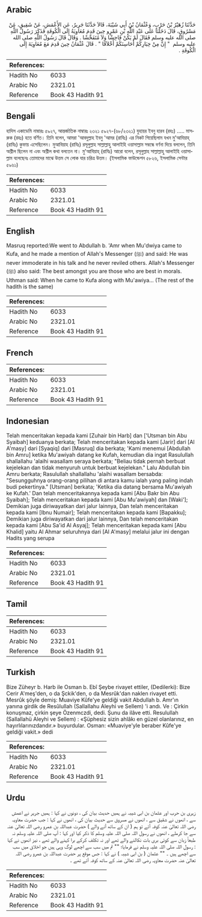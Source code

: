 ## Arabic


<div dir="rtl" lang="ar" style={{fontSize:'larger',backgroundColor:'#f8f9fa',padding:20}}>
حَدَّثَنَا زُهَيْرُ بْنُ حَرْبٍ، وَعُثْمَانُ بْنُ أَبِي شَيْبَةَ، قَالاَ حَدَّثَنَا جَرِيرٌ، عَنِ الأَعْمَشِ، عَنْ شَقِيقٍ، عَنْ مَسْرُوقٍ، قَالَ دَخَلْنَا عَلَى عَبْدِ اللَّهِ بْنِ عَمْرٍو حِينَ قَدِمَ مُعَاوِيَةُ إِلَى الْكُوفَةِ فَذَكَرَ رَسُولَ اللَّهِ صلى الله عليه وسلم فَقَالَ لَمْ يَكُنْ فَاحِشًا وَلاَ مُتَفَحِّشًا ‏.‏ وَقَالَ قَالَ رَسُولُ اللَّهِ صلى الله عليه وسلم ‏ "‏ إِنَّ مِنْ خِيَارِكُمْ أَحَاسِنَكُمْ أَخْلاَقًا ‏"‏ ‏.‏ قَالَ عُثْمَانُ حِينَ قَدِمَ مَعَ مُعَاوِيَةَ إِلَى الْكُوفَةِ ‏.‏
</div>
<div style={{backgroundColor:'#f8f9fa',padding:20, marginBottom: 10}}><table> <thead> <tr> <th>References:</th> <th></th> </tr> </thead> <tbody><tr><td>Hadith No</td><td>6033</td></tr><tr><td>Arabic No</td><td>2321.01</td></tr><tr><td>Reference</td><td>Book 43 Hadith 91</td></tr></tbody></table></div>

## Bengali


<div dir="ltr" lang="bn" style={{fontSize:'larger',backgroundColor:'#f8f9fa',padding:20}}>
হাদিস একাডেমি নাম্বারঃ ৫৯২৭, আন্তর্জাতিক নাম্বারঃ ২৩২১ ৫৯২৭-(৬৮/২৩২১) যুহায়র ইবনু হারব (রহঃ) ..... মাসরুক (রহঃ) হতে বর্ণিত। তিনি বলেন, আমরা 'আবদুল্লাহ ইবনু 'আমর (রাযিঃ) এর নিকট গিয়েছিলাম যখন মু'আবিয়াহ্ (রাযিঃ) কুফায় এসেছিলেন। মুআবিয়াহ (রাযিঃ) রসূলুল্লাহ সাল্লাল্লাহু আলাইহি ওয়াসাল্লাম সম্বন্ধে বর্ণনা দিয়ে বললেন, তিনি অশ্লীল ছিলেন না এবং অশ্লীল কথা বলতেন না। মু'আবিয়াহ্ (রাযিঃ) আরো বলেন, রসূলুল্লাহ সাল্লাল্লাহু আলাইহি ওয়াসাল্লাম বলেছেনঃ তোমাদের মাঝে উত্তম সে লোক যার চরিত্র উত্তম। (ইসলামিক ফাউন্ডেশন ৫৮২৬, ইসলামিক সেন্টার ৫৯৬১)
</div>
<div style={{backgroundColor:'#f8f9fa',padding:20, marginBottom: 10}}><table> <thead> <tr> <th>References:</th> <th></th> </tr> </thead> <tbody><tr><td>Hadith No</td><td>6033</td></tr><tr><td>Arabic No</td><td>2321.01</td></tr><tr><td>Reference</td><td>Book 43 Hadith 91</td></tr></tbody></table></div>

## English


<div dir="ltr" lang="en" style={{fontSize:'larger',backgroundColor:'#f8f9fa',padding:20}}>
Masruq reported:We went to Abdullah b. 'Amr when Mu'dwiya came to Kufa, and he made a mention of Allah's Messenger (ﷺ) and said: He was never immoderate in his talk and he never reviled others. Allah's Messenger (ﷺ) also said: The best amongst you are those who are best in morals. Uthman said: When he came to Kufa along with Mu'awiya... (The rest of the hadith is the same)
</div>
<div style={{backgroundColor:'#f8f9fa',padding:20, marginBottom: 10}}><table> <thead> <tr> <th>References:</th> <th></th> </tr> </thead> <tbody><tr><td>Hadith No</td><td>6033</td></tr><tr><td>Arabic No</td><td>2321.01</td></tr><tr><td>Reference</td><td>Book 43 Hadith 91</td></tr></tbody></table></div>

## French


<div dir="ltr" lang="fr" style={{fontSize:'larger',backgroundColor:'#f8f9fa',padding:20}}>

</div>
<div style={{backgroundColor:'#f8f9fa',padding:20, marginBottom: 10}}><table> <thead> <tr> <th>References:</th> <th></th> </tr> </thead> <tbody><tr><td>Hadith No</td><td>6033</td></tr><tr><td>Arabic No</td><td>2321.01</td></tr><tr><td>Reference</td><td>Book 43 Hadith 91</td></tr></tbody></table></div>

## Indonesian


<div dir="ltr" lang="id" style={{fontSize:'larger',backgroundColor:'#f8f9fa',padding:20}}>
Telah menceritakan kepada kami [Zuhair bin Harb] dan ['Utsman bin Abu Syaibah] keduanya berkata; Telah menceritakan kepada kami [Jarir] dari [Al A'masy] dari [Syaqiq] dari [Masruq] dia berkata; 'Kami menemui [Abdullah bin Amru] ketika Mu'awiyah datang ke Kufah, kemudian dia ingat Rasulullah shallallahu 'alaihi wasallam seraya berkata; "Beliau tidak pernah berbuat kejelekan dan tidak menyuruh untuk berbuat kejelekan." Lalu Abdullah bin Amru berkata; Rasulullah shallallahu 'alaihi wasallam bersabda: "Sesungguhnya orang-orang pilihan di antara kamu ialah yang paling indah budi pekertinya." [Utsman] berkata; 'Ketika dia datang bersama Mu'awiyah ke Kufah.' Dan telah menceritakannya kepada kami [Abu Bakr bin Abu Syaibah]; Telah menceritakan kepada kami [Abu Mu'awiyah] dan [Waki']; Demikian juga diriwayatkan dari jalur lainnya, Dan telah menceritakan kepada kami [Ibnu Numair]; Telah menceritakan kepada kami [Bapakku]; Demikian juga diriwayatkan dari jalur lainnya, Dan telah menceritakan kepada kami [Abu Sa'id Al Asyaj]; Telah menceritakan kepada kami [Abu Khalid] yaitu Al Ahmar seluruhnya dari [Al A'masy] melalui jalur ini dengan Hadits yang serupa
</div>
<div style={{backgroundColor:'#f8f9fa',padding:20, marginBottom: 10}}><table> <thead> <tr> <th>References:</th> <th></th> </tr> </thead> <tbody><tr><td>Hadith No</td><td>6033</td></tr><tr><td>Arabic No</td><td>2321.01</td></tr><tr><td>Reference</td><td>Book 43 Hadith 91</td></tr></tbody></table></div>

## Tamil


<div dir="ltr" lang="ta" style={{fontSize:'larger',backgroundColor:'#f8f9fa',padding:20}}>

</div>
<div style={{backgroundColor:'#f8f9fa',padding:20, marginBottom: 10}}><table> <thead> <tr> <th>References:</th> <th></th> </tr> </thead> <tbody><tr><td>Hadith No</td><td>6033</td></tr><tr><td>Arabic No</td><td>2321.01</td></tr><tr><td>Reference</td><td>Book 43 Hadith 91</td></tr></tbody></table></div>

## Turkish


<div dir="ltr" lang="tr" style={{fontSize:'larger',backgroundColor:'#f8f9fa',padding:20}}>
Bize Züheyr b. Harb ile Osman b. Ebî Şeybe rivayet ettiler, (Dedilerki): Bize Cerir A'meş'den, o da Şckik'den, o da Mesrûk'dan naklen rivayet etti. Mesrûk şöyle demiş: Muaviye Kûfe'ye geldiği vakit Abdullah b. Amr'ın yanına girdik de Resûlullah (Sallallahu Aleyhi ve Sellem) 'i andı. Ve : Çirkin konuşmaz, çirkin şeye Özenmczdi, dedi. Şunu da ilâve etti. Resulullah (Sallallahü Aleyhi ve Sellem) : «Şüphesiz sizin ahlâkı en güzel olanlarınız, en hayırlılarınızdandır.» buyurdular. Osman: «Muaviye'yle beraber Kûfe'ye geldiği vakit.» dedi
</div>
<div style={{backgroundColor:'#f8f9fa',padding:20, marginBottom: 10}}><table> <thead> <tr> <th>References:</th> <th></th> </tr> </thead> <tbody><tr><td>Hadith No</td><td>6033</td></tr><tr><td>Arabic No</td><td>2321.01</td></tr><tr><td>Reference</td><td>Book 43 Hadith 91</td></tr></tbody></table></div>

## Urdu


<div dir="rtl" lang="ur" style={{fontSize:'larger',backgroundColor:'#f8f9fa',padding:20}}>
زہری بن حرب اور عثمان بن ابی شیبہ نے ہمیں حدیث بیان کی ، دونوں نے کہا : ہمیں جریر نے اعمش سے ، انھوں نے شقیق سے ، انھوں نے مسروق سے حدیث بیان کی ، انھوں نے کہا : جب حضرت معاویہ رضی اللہ تعالیٰ عنہ کوفہ آئے تو ہم ( ان کے ساتھ آنے والے ) حضرت عبداللہ بن عمرو رضی اللہ تعالیٰ عنہ سے جا کرملے ، انھوں نے رسول اللہ صلی اللہ علیہ وسلم کا ذکر کیا اور کہا : آپ صلی اللہ علیہ وسلم نہ طبعاً زبان سے کوئی بری بات نکالنے والے تھے اور نہ تکلف کرکے برا کہنے والے تھے ، نیز انھوں نے کہا : رسول اللہ صلی اللہ علیہ وسلم نے فرمایا؛ "" تم میں سب سے اچھے لوگ وہی ہیں جو اخلاق میں سب سے اچھے ہیں ۔ "" عثمان ( بن ابی شیبہ ) نے کہا : جس موقع پر حضرت عبداللہ بن عمرو رضی اللہ تعالیٰ عنہ حضرت معاویہ رضی اللہ تعالیٰ عنہ کے ساتھ کوفہ آئے تھے ۔
</div>
<div style={{backgroundColor:'#f8f9fa',padding:20, marginBottom: 10}}><table> <thead> <tr> <th>References:</th> <th></th> </tr> </thead> <tbody><tr><td>Hadith No</td><td>6033</td></tr><tr><td>Arabic No</td><td>2321.01</td></tr><tr><td>Reference</td><td>Book 43 Hadith 91</td></tr></tbody></table></div>